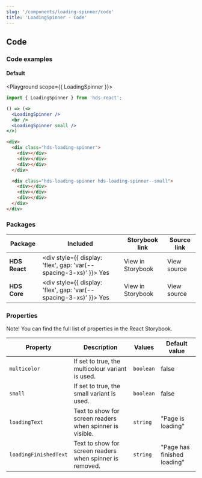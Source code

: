 ```yaml
---
slug: '/components/loading-spinner/code'
title: 'LoadingSpinner - Code'
---
```




## Code

### Code examples 

#### Default
<Playground scope={{ LoadingSpinner }}>


```jsx
import { LoadingSpinner } from 'hds-react';

() => (<>
  <LoadingSpinner />
  <br />
  <LoadingSpinner small />
</>)
```

```html
<div>
  <div class="hds-loading-spinner">
    <div></div>
    <div></div>
    <div></div>
  </div>

  <div class="hds-loading-spinner hds-loading-spinner--small">
    <div></div>
    <div></div>
    <div></div>
  </div>
</div>
```

</Playground>


### Packages
| Package           | Included                                                                                        | Storybook link                                                                                                         | Source link                                                                                                                                                         |
| ----------------- | ----------------------------------------------------------------------------------------------- | ---------------------------------------------------------------------------------------------------------------------- | ------------------------------------------------------------------------------------------------------------------------------------------------------------------- |
| **HDS React**     | <div style={{ display: 'flex', gap: 'var(--spacing-3-xs)' }}><IconCheckCircleFill /> Yes </div> | <Link openInNewTab openInNewTabAriaLabel="Opens in a new tab" href="/storybook/react/?path=/story/components-loadingspinner--default">View in Storybook</Link> | <ExternalLink openInNewTab openInNewTabAriaLabel="Opens in a new tab" href="https://github.com/City-of-Helsinki/helsinki-design-system/tree/master/packages/react/src/components/loadingSpinner">View source</ExternalLink> |
| **HDS Core**      | <div style={{ display: 'flex', gap: 'var(--spacing-3-xs)' }}><IconCheckCircleFill /> Yes </div> | <Link openInNewTab openInNewTabAriaLabel="Opens in a new tab" href="/storybook/core/?path=/story/components-loading-spinner--default">View in Storybook</Link> | <ExternalLink openInNewTab openInNewTabAriaLabel="Opens in a new tab" href="https://github.com/City-of-Helsinki/helsinki-design-system/tree/master/packages/core/src/components/loading-spinner">View source</ExternalLink> |

### Properties
Note! You can find the full list of properties in the <Link openInNewTab openInNewTabAriaLabel="Opens in a new tab" href="/storybook/react/?path=/story/components-loadingspinner--default">React Storybook.</Link>

| Property              | Description                                              | Values    | Default value               |
| --------------------- | -------------------------------------------------------- | --------- | --------------------------- |
| `multicolor`          | If set to true, the multicolour variant is used.         | `boolean` | false                       |
| `small`               | If set to true, the small variant is used.               | `boolean` | false                       |
| `loadingText`         | Text to show for screen readers when spinner is visible. | `string`  | "Page is loading"          |
| `loadingFinishedText` | Text to show for screen readers when spinner is removed. | `string`  | "Page has finished loading" |

<NativeElementPropsInfo nodeName="div" />
